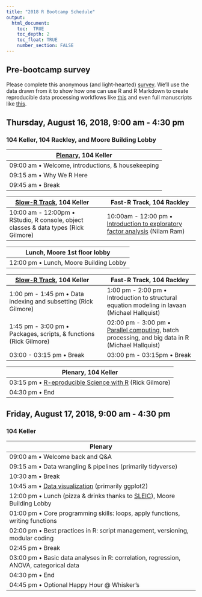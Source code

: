 ```yaml
---
title: "2018 R Bootcamp Schedule"
output:
  html_document:
    toc:  TRUE
    toc_depth: 2
    toc_float: TRUE
    number_section: FALSE
---
```


<!--## Interested in attending?

Please be sure to RSVP for all sessions you plan to attend no later than 8/10/2018.
https://pennstate.qualtrics.com/jfe/form/SV_4132LrVZzPTGy4R-->

## Pre-bootcamp survey

Please complete this anonymous (and light-hearted) [survey](https://docs.google.com/forms/d/e/1FAIpQLSeGqic9Hrj-XvkESZmu_0t6H02R-U6yzYnRLuX6HDFDp4R39g/viewform).
We'll use the data drawn from it to show how one can use R and R Markdown to create reproducible data processing workflows like [this](talks/bootcamp-survey.html) and even full manuscripts like [this](talks/gilmore-hallquist-bootcamp-2018-papaja.pdf).

## Thursday, August 16, 2018, 9:00 am - 4:30 pm
### 104 Keller, 104 Rackley, and Moore Building Lobby

| [Plenary](talks/bootcamp-day-1-intro.html), 104 Keller |
|-------------------------------------------------------|
| 09:00 am • Welcome, introductions, & housekeeping     |
| 09:15 am • Why We R Here                              |
| 09:45 am • Break                                      |

| [Slow-R Track](talks/slow-r.html), 104 Keller |  | Fast-R Track, 104 Rackley |
|----------------------------------------------------------|-|----------------------------------------------------------|
| 10:00 am - 12:00pm • RStudio, R console, object classes & data types (Rick Gilmore)                |  | 10:00am - 12:00 pm • [Introduction to exploratory factor analysis](talks/IntroBasicEFA_2018_0815.html) (Nilam Ram)  |

| Lunch, Moore 1st floor lobby                         |
|-------------------------------------------------------|
| 12:00 pm • Lunch, Moore Building Lobby|

| [Slow-R Track](talks/slow-r.html), 104 Keller |  | Fast-R Track, 104 Rackley |
|----------------------------------------------------------|-|----------------------------------------------------------|
| 1:00 pm - 1:45 pm • Data indexing and subsetting (Rick Gilmore) |  | 1:00 pm - 2:00 pm • Introduction to structural equation modeling in lavaan (Michael Hallquist)               |
| 1:45 pm - 3:00 pm • Packages, scripts, & functions (Rick Gilmore)| | 02:00 pm - 3:00 pm • [Parallel computing](talks/parallel_r.html), batch processing, and big data in R (Michael Hallquist)                |
| 03:00 - 03:15 pm • Break                  |  | 03:00 pm - 03:15pm • Break                 |

| Plenary, 104 Keller                                     |
|-------------------------------------------------------|
| 03:15 pm • [R-eproducible Science with R](talks/r-eproducible-science.html) (Rick Gilmore) |
| 04:30 pm • End                                            |

## Friday, August 17, 2018, 9:00 am - 4:30 pm
### 104 Keller

| Plenary                                               |
|-------------------------------------------------------|
| 09:00 am • Welcome back and Q&A |
| 09:15 am • Data wrangling & pipelines (primarily tidyverse)
| 10:30 am • Break |
| 10:45 am • [Data visualization](talks/ggplot2_tutorial_vallorani.html) (primarily ggplot2) |
| 12:00 pm • Lunch (pizza & drinks thanks to [SLEIC](http://imaging.psu.edu)), Moore Building Lobby 
| 01:00 pm • Core programming skills: loops, apply functions, writing functions |
| 02:00 pm • Best practices in R: script management, versioning, modular coding |
| 02:45 pm • Break |
| 03:00 pm • Basic data analyses in R: correlation, regression, ANOVA, categorical data | 
| 04:30 pm • End |
| 04:45 pm • Optional Happy Hour @ Whisker's |